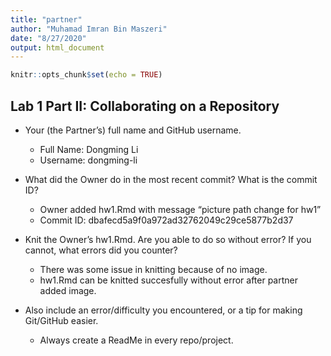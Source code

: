 ```yaml
---
title: "partner"
author: "Muhamad Imran Bin Maszeri"
date: "8/27/2020"
output: html_document
---
```


```r
knitr::opts_chunk$set(echo = TRUE)
```

## Lab 1 Part II: Collaborating on a Repository


* Your (the Partner’s) full name and GitHub username.
  + Full Name: Dongming Li
  + Username: dongming-li

* What did the Owner do in the most recent commit? What is the commit ID?

  + Owner added hw1.Rmd with message "picture path change for hw1"
  + Commit ID: dbafecd5a9f0a972ad32762049c29ce5877b2d37

* Knit the Owner’s hw1.Rmd. Are you able to do so without error? If you cannot, what errors did you counter?
  + There was some issue in knitting because of no image.
  + hw1.Rmd can be knitted succesfully without error after partner added image.

* Also include an error/difficulty you encountered, or a tip for making Git/GitHub easier.
  + Always create a ReadMe in every repo/project.
